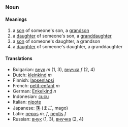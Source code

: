 ===Noun===

====Meanings====
#a [[son]] of someone's son, a [[grandson]]
#a [[daughter]] of someone's son, a [[granddaughter]]
#a [[son]] of someone's daughter, a grandson
#a [[daughter]] of someone's daughter, a granddaughter

====Translations====
* Bulgarian: [[внук]] ''m'' (1, 3), [[внучка]] ''f'' (2, 4)
*Dutch: [[kleinkind]] ''m''
*Finnish: [[lapsenlapsi]]
*French: [[petit-enfant]] ''m''
*German: [[Enkelkind]] ''n''
*Indonesian: [[cucu]]
*Italian: [[nipote]]
*Japanese: [[孫]] (まご, mago)
*Latin: [[nepos]] ''m, f'', [[neptis]] ''f''
*Russian: [[внук]] (1, 3), [[внучка]] (2, 4)